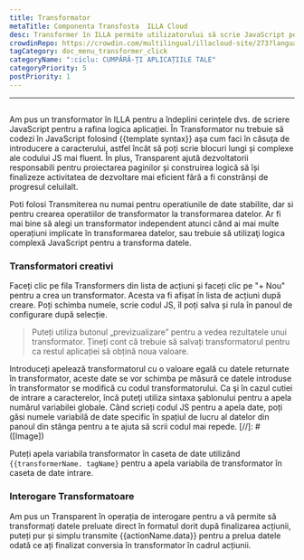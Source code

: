 ```yaml
---
title: Transformator
metaTitle: Componenta Transfosta  ILLA Cloud
desc: Transformer în ILLA permite utilizatorului să scrie JavaScript pentru a rafina logica aplicației
crowdinRepo: https://crowdin.com/multilingual/illacloud-site/273?languages=ro&filter=basic&value=0
tagCategory: doc_menu_transformer_click
categoryName: ":ciclu: CUMPĂRĂ-ȚI APLICAȚIILE TALE"
categoryPriority: 5
postPriority: 1
---
```


* * *

## <h2 hidden>Transformat</h2>

Am pus un transformator în ILLA pentru a îndeplini cerințele dvs. de scriere JavaScript pentru a rafina logica aplicației. În Transformator nu trebuie să codezi în JavaScript folosind {{template syntax}} așa cum faci în căsuța de introducere a caracterului, astfel încât să poți scrie blocuri lungi și complexe ale codului JS mai fluent. În plus, Transparent ajută dezvoltatorii responsabili pentru proiectarea paginilor și construirea logică să își finalizeze activitatea de dezvoltare mai eficient fără a fi constrânși de progresul celuilalt.

Poti folosi Transmiterea nu numai pentru operatiunile de date stabilite, dar si pentru crearea operatiilor de transformator la transformarea datelor. Ar fi mai bine să alegi un transformator independent atunci când ai mai multe operațiuni implicate în transformarea datelor, sau trebuie să utilizaţi logica complexă JavaScript pentru a transforma datele.

### Transformatori creativi

Faceți clic pe fila Transformers din lista de acțiuni și faceți clic pe "+ Nou" pentru a crea un transformator. Acesta va fi afișat în lista de acțiuni după creare. Poți schimba numele, scrie codul JS, îl poți salva și rula în panoul de configurare după selecție.

> Puteți utiliza butonul „previzualizare” pentru a vedea rezultatele unui transformator. Țineți cont că trebuie să salvați transformatorul pentru ca restul aplicației să obțină noua valoare.

Introduceți apelează transformatorul cu o valoare egală cu datele returnate în transformator, aceste date se vor schimba pe măsură ce datele introduse în transformator se modifică cu codul transformatorului. Ca şi în cazul cutiei de intrare a caracterelor, încă puteţi utiliza sintaxa şablonului pentru a apela numărul variabilei globale. Când scrieți codul JS pentru a apela date, poți găsi numele variabilă de date specific în spațiul de lucru al datelor din panoul din stânga pentru a te ajuta să scrii codul mai repede.
[//]\: # ([Image])

Puteți apela variabila transformator în caseta de date utilizând `{{transformerName. tagName}` pentru a apela variabila de transformator în caseta de date intrare.

### Interogare Transformatoare

Am pus un Transparent în operația de interogare pentru a vă permite să transformați datele preluate direct în formatul dorit după finalizarea acțiunii, puteți pur și simplu transmite {{actionName.data}} pentru a prelua datele odată ce ați finalizat conversia în transformator în cadrul acțiunii.
